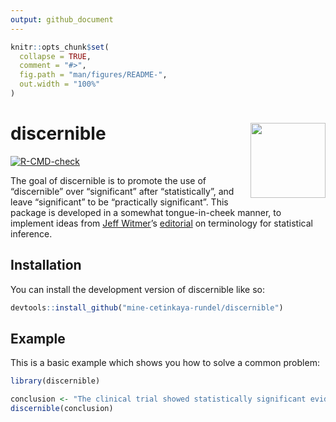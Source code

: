 ```yaml
---
output: github_document
---
```


<!-- README.md is generated from README.Rmd. Please edit that file -->

```r
knitr::opts_chunk$set(
  collapse = TRUE,
  comment = "#>",
  fig.path = "man/figures/README-",
  out.width = "100%"
)
```

# discernible <img src="man/figures/logo.png" align="right" height="120" />

<!-- badges: start -->
[![R-CMD-check](https://github.com/mine-cetinkaya-rundel/discernible/actions/workflows/R-CMD-check.yaml/badge.svg)](https://github.com/mine-cetinkaya-rundel/discernible/actions/workflows/R-CMD-check.yaml)
<!-- badges: end -->

The goal of discernible is to promote the use of "discernible" over "significant" after "statistically", and leave "significant" to be "practically significant".
This package is developed in a somewhat tongue-in-cheek manner, to implement ideas from [Jeff Witmer](https://www.oberlin.edu/jeff-witmer)'s [editorial](https://doi.org/10.1080/10691898.2019.1702415) on terminology for statistical inference.

## Installation

You can install the development version of discernible like so:

``` r
devtools::install_github("mine-cetinkaya-rundel/discernible")
```

## Example

This is a basic example which shows you how to solve a common problem:

```r
library(discernible)

conclusion <- "The clinical trial showed statistically significant evidence of being effective."
discernible(conclusion)
```
